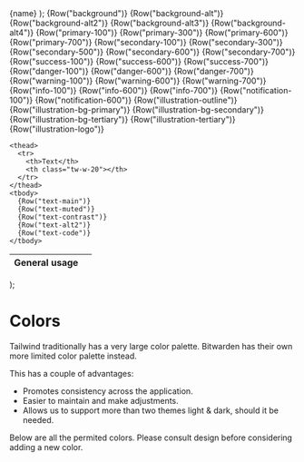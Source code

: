
<Meta title="Documentation/Colors" />

  <tr class="tw-h-16">
    <td class="!tw-border-none">{name}</td>
    <td class={"tw-bg-" + name + " !tw-border-secondary-300"}></td>
  </tr>
);

  <table class={"border tw-table-auto !tw-text-main " + args.class}>
    <thead>
      <tr>
        <th class="tw-w-40">General usage</th>
        <th class="tw-w-20"></th>
      </tr>
    </thead>
    <tbody>
      {Row("background")}
      {Row("background-alt")}
      {Row("background-alt2")}
      {Row("background-alt3")}
      {Row("background-alt4")}
    </tbody>
    <tbody>
      {Row("primary-100")}
      {Row("primary-300")}
      {Row("primary-600")}
      {Row("primary-700")}
    </tbody>
    <tbody>
      {Row("secondary-100")}
      {Row("secondary-300")}
      {Row("secondary-500")}
      {Row("secondary-600")}
      {Row("secondary-700")}
    </tbody>
    <tbody>
      {Row("success-100")}
      {Row("success-600")}
      {Row("success-700")}
    </tbody>
    <tbody>
      {Row("danger-100")}
      {Row("danger-600")}
      {Row("danger-700")}
    </tbody>
    <tbody>
      {Row("warning-100")}
      {Row("warning-600")}
      {Row("warning-700")}
    </tbody>
    <tbody>
      {Row("info-100")}
      {Row("info-600")}
      {Row("info-700")}
    </tbody>
    <tbody>
      {Row("notification-100")}
      {Row("notification-600")}
    </tbody>
    <tbody>
      {Row("illustration-outline")}
      {Row("illustration-bg-primary")}
      {Row("illustration-bg-secondary")}
      {Row("illustration-bg-tertiary")}
      {Row("illustration-tertiary")}
      {Row("illustration-logo")}
    </tbody>

    <thead>
      <tr>
        <th>Text</th>
        <th class="tw-w-20"></th>
      </tr>
    </thead>
    <tbody>
      {Row("text-main")}
      {Row("text-muted")}
      {Row("text-contrast")}
      {Row("text-alt2")}
      {Row("text-code")}
    </tbody>

  </table>
);

<style>
  {`
table {
  border-spacing: 0.5rem;
  border-collapse: separate !important;
}

tr {
  background: none !important;
  border: none !important;
}

td, th {
  color: inherit !important;
}

th {
  border: none !important;
}
  `}
</style>

# Colors

Tailwind traditionally has a very large color palette. Bitwarden has their own more limited color
palette instead.

This has a couple of advantages:

- Promotes consistency across the application.
- Easier to maintain and make adjustments.
- Allows us to support more than two themes light & dark, should it be needed.

Below are all the permited colors. Please consult design before considering adding a new color.

<div class="tw-flex tw-space-x-4">
  <Table />
  <Table class="theme_dark tw-bg-background" />
</div>
